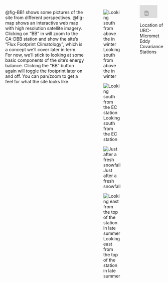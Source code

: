 :::: {.columns}

@fig-BB1 shows some pictures of the site from different perspectives.  @fig-map shows an interactive web map with high resolution satellite imagery.  Clicking on "BB" in   will zoom to the CA-DBB station and show the site's "Flux Footprint Climatology", which is a concept we'll cover later in term.  For now, we'll stick to looking at some basic components of the site's energy balance.  Clicking the "BB" button again will toggle the footprint later on and off.  You can pan/zoom to get a feel for what the site looks like. 

::: {#fig-BB1 layout-ncol=2}

![Looking south from above the in winter](../Lectures/images/BB1_Radiation.jpg){#fig-BB1-RAD}

![Looking south from the EC station](../Lectures/images/BB1_Flux_Sensors.jpg){#fig-BB1-EC}

![Just after a fresh snowfall](../Lectures/images/BB_SnowDay2.JPG){#fig-BB1-Snow}

![Looking east from the top of the station in late summer](../Lectures/images/BB_east.jpg){#fig-BB1-East}


:::

::: {#fig-map}

<div style="overflow: hidden;
  padding-top: 55%;
  position: relative">
<iframe src="https://ubc-micromet.github.io/FieldSiteMaps/" title="Processes" scrolling="no" frameborder="0"
style="border: 0;
height: 100%;
left: 0;
position: absolute;
top: 0;
width: 75%;">
</iframe>
</div>
Location of UBC-Micromet Eddy Covariance Stations
:::

::::

